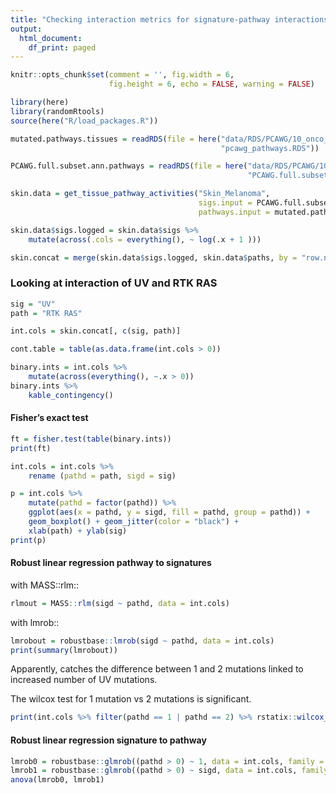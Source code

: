 ```yaml
---
title: "Checking interaction metrics for signature-pathway interactions"
output:
  html_document:
    df_print: paged
---
```


```r
knitr::opts_chunk$set(comment = '', fig.width = 6, 
                      fig.height = 6, echo = FALSE, warning = FALSE)
```

```r
library(here)
library(randomRtools)
source(here("R/load_packages.R"))

mutated.pathways.tissues = readRDS(file = here("data/RDS/PCAWG/10_onco_pathways",
                                               "pcawg_pathways.RDS"))

PCAWG.full.subset.ann.pathways = readRDS(file = here("data/RDS/PCAWG/10_onco_pathways",
                                                     "PCAWG.full.subset.ann.pathways.RDS"))

```

```r
skin.data = get_tissue_pathway_activities("Skin_Melanoma", 
                                          sigs.input = PCAWG.full.subset.ann.pathways,
                                          pathways.input = mutated.pathways.tissues)

skin.data$sigs.logged = skin.data$sigs %>% 
    mutate(across(.cols = everything(), ~ log(.x + 1 )))

skin.concat = merge(skin.data$sigs.logged, skin.data$paths, by = "row.names")

```

### Looking at interaction of UV and RTK RAS

```r
sig = "UV"
path = "RTK RAS"

int.cols = skin.concat[, c(sig, path)]
```

```r
cont.table = table(as.data.frame(int.cols > 0))
```

```r
binary.ints = int.cols %>% 
    mutate(across(everything(), ~.x > 0))
binary.ints %>% 
    kable_contingency()
```

#### Fisher's exact test

```r
ft = fisher.test(table(binary.ints))
print(ft)
```

```r
int.cols = int.cols %>% 
    rename (pathd = path, sigd = sig) 

p = int.cols %>% 
    mutate(pathd = factor(pathd)) %>% 
    ggplot(aes(x = pathd, y = sigd, fill = pathd, group = pathd)) + 
    geom_boxplot() + geom_jitter(color = "black") + 
    xlab(path) + ylab(sig)
print(p)
```

#### Robust linear regression pathway to signatures

with MASS::rlm:: 
```r
rlmout = MASS::rlm(sigd ~ pathd, data = int.cols)
```

with lmrob:: 

```r
lmrobout = robustbase::lmrob(sigd ~ pathd, data = int.cols)
print(summary(lmrobout))
```
Apparently, catches the difference between 1 and 2 mutations linked to increased
number of UV mutations. 

The wilcox test for 1 mutation vs 2 mutations is significant.

```r
print(int.cols %>% filter(pathd == 1 | pathd == 2) %>% rstatix::wilcox_test(sigd ~ pathd))
```

#### Robust linear regression signature to pathway

```r
lmrob0 = robustbase::glmrob((pathd > 0) ~ 1, data = int.cols, family = binomial)
lmrob1 = robustbase::glmrob((pathd > 0) ~ sigd, data = int.cols, family = binomial)
anova(lmrob0, lmrob1)
```

